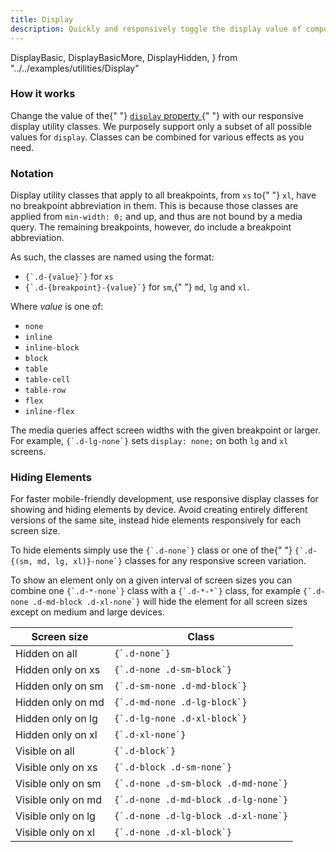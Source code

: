 ```yaml
---
title: Display
description: Quickly and responsively toggle the display value of components and more with our display utilities. Includes support for some of the more common values, as well as some extras for controlling display when printing.
---
```


  DisplayBasic,
  DisplayBasicMore,
  DisplayHidden,
} from "../../examples/utilities/Display"

<h3 id="how-it-works" className="h2 font-weight-bold mt-3">
  How it works
  <a
    className="header-link text-light text-decoration-none font-weight-normal"
    href="#how-it-works"
    aria-label="anchor"
  ></a>
</h3>
<p>
  Change the value of the{" "}
  <a
    href="https://developer.mozilla.org/en-US/docs/Web/CSS/display"
    target="_blank"
    rel="noopener"
  >
    <code>display</code> property
  </a>{" "}
  with our responsive display utility classes. We purposely support only a
  subset of all possible values for <code>display</code>. Classes can be
  combined for various effects as you need.
</p>
<h3 id="notation" className="h2 font-weight-bold mt-3">
  Notation
  <a
    className="header-link text-light text-decoration-none font-weight-normal"
    href="#notation"
    aria-label="anchor"
  ></a>
</h3>
<p>
  Display utility classes that apply to all breakpoints, from <code>xs</code> to{" "}
  <code>xl</code>, have no breakpoint abbreviation in them. This is because
  those classes are applied from <code>min-width: 0;</code> and up, and thus are
  not bound by a media query. The remaining breakpoints, however, do include a
  breakpoint abbreviation.
</p>
<p>As such, the classes are named using the format:</p>
<ul>
  <li>
    <code>{`.d-{value}`}</code> for <code>xs</code>
  </li>
  <li>
    <code>{`.d-{breakpoint}-{value}`}</code> for <code>sm</code>,{" "}
    <code>md</code>, <code>lg</code> and <code>xl</code>.
  </li>
</ul>
<p>
  Where <em>value</em> is one of:
</p>
<ul>
  <li>
    <code>none</code>
  </li>
  <li>
    <code>inline</code>
  </li>
  <li>
    <code>inline-block</code>
  </li>
  <li>
    <code>block</code>
  </li>
  <li>
    <code>table</code>
  </li>
  <li>
    <code>table-cell</code>
  </li>
  <li>
    <code>table-row</code>
  </li>
  <li>
    <code>flex</code>
  </li>
  <li>
    <code>inline-flex</code>
  </li>
</ul>
<p>
  The media queries affect screen widths with the given breakpoint or larger.
  For example, <code>{`.d-lg-none`}</code> sets <code>display: none;</code> on
  both <code>lg</code> and <code>xl</code> screens.
</p>

<CodeBlock title="Examples" code={DisplayBasic}></CodeBlock>

<CodeBlock code={DisplayBasicMore}></CodeBlock>

<h3 id="hiding-elements" className="h2 font-weight-bold mt-3">
  Hiding Elements
  <a
    className="header-link text-light text-decoration-none font-weight-normal"
    href="#hiding-elements"
    aria-label="anchor"
  ></a>
</h3>
<p>
  For faster mobile-friendly development, use responsive display classes for
  showing and hiding elements by device. Avoid creating entirely different
  versions of the same site, instead hide elements responsively for each screen
  size.
</p>
<p>
  To hide elements simply use the <code>{`.d-none`}</code> class or one of the{" "}
  <code>{`.d-{(sm, md, lg, xl)}-none`}</code> classes for any responsive screen
  variation.
</p>
<p>
  To show an element only on a given interval of screen sizes you can combine
  one <code>{`.d-*-none`}</code> class with a <code>{`.d-*-*`}</code> class, for
  example <code>{`.d-none .d-md-block .d-xl-none`}</code> will hide the element
  for all screen sizes except on medium and large devices.
</p>

<table style={{ width: "100%" }}>
  <thead>
    <tr>
      <th>Screen size</th>
      <th>Class</th>
    </tr>
  </thead>
  <tbody>
    <tr>
      <td>Hidden on all</td>
      <td>
        <code>{`.d-none`}</code>
      </td>
    </tr>
    <tr>
      <td>Hidden only on xs</td>
      <td>
        <code>{`.d-none .d-sm-block`}</code>
      </td>
    </tr>
    <tr>
      <td>Hidden only on sm</td>
      <td>
        <code>{`.d-sm-none .d-md-block`}</code>
      </td>
    </tr>
    <tr>
      <td>Hidden only on md</td>
      <td>
        <code>{`.d-md-none .d-lg-block`}</code>
      </td>
    </tr>
    <tr>
      <td>Hidden only on lg</td>
      <td>
        <code>{`.d-lg-none .d-xl-block`}</code>
      </td>
    </tr>
    <tr>
      <td>Hidden only on xl</td>
      <td>
        <code>{`.d-xl-none`}</code>
      </td>
    </tr>
    <tr>
      <td>Visible on all</td>
      <td>
        <code>{`.d-block`}</code>
      </td>
    </tr>
    <tr>
      <td>Visible only on xs</td>
      <td>
        <code>{`.d-block .d-sm-none`}</code>
      </td>
    </tr>
    <tr>
      <td>Visible only on sm</td>
      <td>
        <code>{`.d-none .d-sm-block .d-md-none`}</code>
      </td>
    </tr>
    <tr>
      <td>Visible only on md</td>
      <td>
        <code>{`.d-none .d-md-block .d-lg-none`}</code>
      </td>
    </tr>
    <tr>
      <td>Visible only on lg</td>
      <td>
        <code>{`.d-none .d-lg-block .d-xl-none`}</code>
      </td>
    </tr>
    <tr>
      <td>Visible only on xl</td>
      <td>
        <code>{`.d-none .d-xl-block`}</code>
      </td>
    </tr>
  </tbody>
</table>
<br />

<CodeBlock code={DisplayHidden}></CodeBlock>
